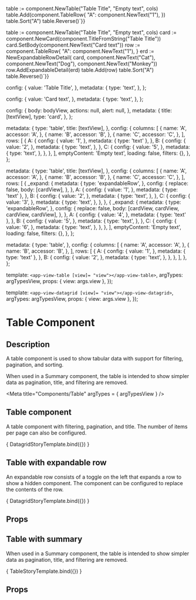 
table := component.NewTable("Table Title", "Empty text", cols)
table.Add(component.TableRow{
	"A": component.NewText("1"),
})
table.Sort("A")
table.Reverse()`}}

table := component.NewTable("Table Title", "Empty text", cols)
card := component.NewCard(component.TitleFromString("Table Title"))
card.SetBody(component.NewText("Card text"))
row := component.TableRow{
  "A": component.NewText("1"),
}
erd := NewExpandableRowDetail(
  card,
  component.NewText("Cat"),
  component.NewText("Dog"),
  component.NewText("Monkey"))
row.AddExpandableDetail(erd)
table.Add(row)
table.Sort("A")
table.Reverse()`}}

  config: {
    value: 'Table Title',
  },
  metadata: {
    type: 'text',
  },
};

  config: {
    value: 'Card text',
  },
  metadata: {
    type: 'text',
  },
};

  config: {
    body: bodyView,
    actions: null,
    alert: null,
  },
  metadata: {
    title: [textView],
    type: 'card',
  },
};

  metadata: {
    type: 'table',
    title: [textView],
  },
  config: {
    columns: [
      {
        name: 'A',
        accessor: 'A',
      },
      {
        name: 'B',
        accessor: 'B',
      },
      {
        name: 'C',
        accessor: 'C',
      },
    ],
    rows: [
      {
        A: {
          config: {
            value: '1',
          },
          metadata: {
            type: 'text'
          },
        },
        B: {
          config: {
            value: '2',
          },
          metadata: {
            type: 'text',
          },
        },
        C: {
          config: {
            value: '5',
          },
          metadata: {
            type: 'text',
          },
        },
      },
    ],
    emptyContent: 'Empty text',
    loading: false,
    filters: {},
  },
};

  metadata: {
    type: 'table',
    title: [textView],
  },
  config: {
    columns: [
      {
        name: 'A',
        accessor: 'A',
      },
      {
        name: 'B',
        accessor: 'B',
      },
      {
        name: 'C',
        accessor: 'C',
      },
    ],
    rows: [
      {
        _expand: {
          metadata: {
            type: 'expandableRow',
          },
          config: {
            replace: false,
            body: [cardView],
          },
        },
        A: {
          config: {
            value: '1',
          },
          metadata: {
            type: 'text'
          },
        },
        B: {
          config: {
            value: '2',
          },
          metadata: {
            type: 'text',
          },
        },
        C: {
          config: {
            value: '3',
          },
          metadata: {
            type: 'text',
          },
        },
      },
      {
        _expand: {
          metadata: {
            type: 'expandableRow',
          },
          config: {
            replace: false,
            body: [cardView, cardView, cardView, cardView],
          },
        },
        A: {
          config: {
            value: '4',
          },
          metadata: {
            type: 'text'
          },
        },
        B: {
          config: {
            value: '5',
          },
          metadata: {
            type: 'text',
          },
        },
        C: {
          config: {
            value: '6',
          },
          metadata: {
            type: 'text',
          },
        },
      },
    ],
    emptyContent: 'Empty text',
    loading: false,
    filters: {},
  },
};

  metadata: {
    type: 'table',
  },
  config: {
    columns: [
      {
        name: 'A',
        accessor: 'A',
      },
      {
        name: 'B',
        accessor: 'B',
      },
    ],
    rows: [
      {
        A: {
          config: {
            value: '1',
          },
          metadata: {
            type: 'text'
          },
        },
        B: {
          config: {
            value: '2',
          },
          metadata: {
            type: 'text',
          },
        },
      },
    ],
  },
};

  template: `<app-view-table [view]= "view"></app-view-table>`,
  argTypes: argTypesView,
  props: { view: args.view },
});

  template: `<app-view-datagrid [view]= "view"></app-view-datagrid>`,
  argTypes: argTypesView,
  props: { view: args.view },
});

<h1>Table Component</h1>
<h2>Description</h2>

<p>A table component is used to show tabular data with support for filtering, pagination, and sorting.</p>

<p>When used in a Summary component, the table is intended to show simpler data as pagination, title, and filtering are removed.</p>

<Meta title="Components/Table" argTypes = { argTypesView } />

<h2>Table component</h2>

<p>A table component with filtering, pagination, and title. The number of items per page can also be configured.</p>

<Canvas withToolbar>
  <Story name="Table component"
         parameters={{ docs: tableDocs }}
         args= {{ view: tableView1 }}>
    { DatagridStoryTemplate.bind({}) }
  </Story>
</Canvas>

<h2>Table with expandable row</h2>

<p>An expandable row consists of a toggle on the left that expands a row to show a hidden component.
The component can be configured to replace the contents of the row.</p>

<Canvas withToolbar>
  <Story name="Table component expandable row"
         parameters={{ docs: tableExpandableRowDocs }}
         args= {{ view: tableView2 }}>
    { DatagridStoryTemplate.bind({}) }
  </Story>
</Canvas>

<h2>Props</h2>
<ArgsTable story = "Table component expandable row" />

<h2>Table with summary</h2>

<p>When used in a Summary component, the table is intended to show simpler data as pagination, title, and filtering are removed.</p>

<Canvas withToolbar>
  <Story name="Table used with summary"
         parameters={{ docs: tableDocs }}
         args= {{ view: tableView3 }}>
    { TableStoryTemplate.bind({}) }
  </Story>
</Canvas>

<h2>Props</h2>
<ArgsTable story = "Table used with summary" />
